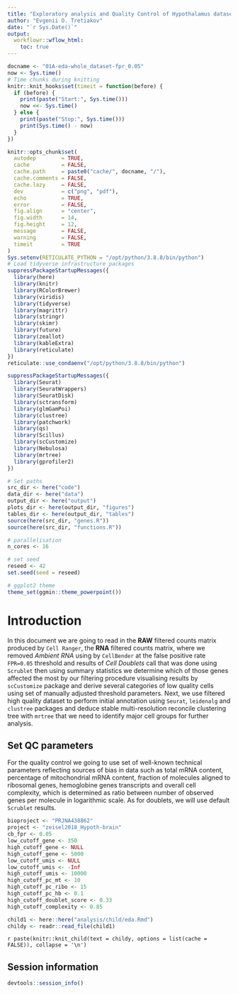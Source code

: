```yaml
---
title: "Exploratory analysis and Quality Control of Hypothalamus dataset from Zeisel A et al 2018"
author: "Evgenii O. Tretiakov"
date: "`r Sys.Date()`"
output:
  workflowr::wflow_html:
    toc: true
---
```


```r
docname <- "01A-eda-whole_dataset-fpr_0.05"
now <- Sys.time()
# Time chunks during knitting
knitr::knit_hooks$set(timeit = function(before) {
  if (before) {
    print(paste("Start:", Sys.time()))
    now <<- Sys.time()
  } else {
    print(paste("Stop:", Sys.time()))
    print(Sys.time() - now)
  }
})

knitr::opts_chunk$set(
  autodep        = TRUE,
  cache          = FALSE,
  cache.path     = paste0("cache/", docname, "/"),
  cache.comments = FALSE,
  cache.lazy     = FALSE,
  dev            = c("png", "pdf"),
  echo           = TRUE,
  error          = FALSE,
  fig.align      = "center",
  fig.width      = 14,
  fig.height     = 12,
  message        = FALSE,
  warning        = FALSE,
  timeit         = TRUE
)
Sys.setenv(RETICULATE_PYTHON = "/opt/python/3.8.8/bin/python")
# Load tidyverse infrastructure packages
suppressPackageStartupMessages({
  library(here)
  library(knitr)
  library(RColorBrewer)
  library(viridis)
  library(tidyverse)
  library(magrittr)
  library(stringr)
  library(skimr)
  library(future)
  library(zeallot)
  library(kableExtra)
  library(reticulate)
})
reticulate::use_condaenv("/opt/python/3.8.8/bin/python")

suppressPackageStartupMessages({
  library(Seurat)
  library(SeuratWrappers)
  library(SeuratDisk)
  library(sctransform)
  library(glmGamPoi)
  library(clustree)
  library(patchwork)
  library(qs)
  library(Scillus)
  library(scCustomize)
  library(Nebulosa)
  library(mrtree)
  library(gprofiler2)
})

# Set paths
src_dir <- here("code")
data_dir <- here("data")
output_dir <- here("output")
plots_dir <- here(output_dir, "figures")
tables_dir <- here(output_dir, "tables")
source(here(src_dir, "genes.R"))
source(here(src_dir, "functions.R"))

# parallelisation
n_cores <- 16

# set seed
reseed <- 42
set.seed(seed = reseed)

# ggplot2 theme
theme_set(ggmin::theme_powerpoint())
```

# Introduction

In this document we are going to read in the **RAW** filtered counts matrix produced by `Cell Ranger`, the **RNA** filtered counts matrix, where we removed *Ambient RNA* using by `CellBender` at the false positive rate `FPR=0.05` threshold and results of *Cell Doublets* call that was done using `Scrublet` then using summary statistics we determine which of those genes affected the most by our filtering procedure visualising results by `scCustomize` package and derive several categories of low quality cells using set of manually adjusted threshold parameters. Next, we use filtered high quality dataset to perform initial annotation using `Seurat`, `leidenalg` and `clustree` packages and deduce stable multi-resolution reconcile clustering tree with `mrtree` that we need to identify major cell groups for further analysis.

## Set QC parameters

For the quality control we going to use set of well-known technical parameters reflecting sources of bias in data such as total mRNA content, percentage of mitochondrial mRNA content, fraction of molecules aligned to ribosomal genes, hemoglobine genes transcripts and overall cell complexity, which is determined as ratio between number of observed genes per molecule in logarithmic scale. As for doublets, we will use default `Scrublet` results.

```r
bioproject <- "PRJNA438862"
project <- "zeisel2018_Hypoth-brain"
cb_fpr <- 0.05
low_cutoff_gene <- 350
high_cutoff_gene <- NULL
high_cutoff_gene <- 5000
low_cutoff_umis <- NULL
low_cutoff_umis <- -Inf
high_cutoff_umis <- 10000
high_cutoff_pc_mt <- 10
high_cutoff_pc_ribo <- 15
high_cutoff_pc_hb <- 0.1
high_cutoff_doublet_score <- 0.33
high_cutoff_complexity <- 0.85
```

```r
child1 <- here::here("analysis/child/eda.Rmd")
childy <- readr::read_file(child1)
```

`r paste(knitr::knit_child(text = childy, options = list(cache = FALSE)), collapse = '\n')`

## Session information

```r
devtools::session_info()
```
